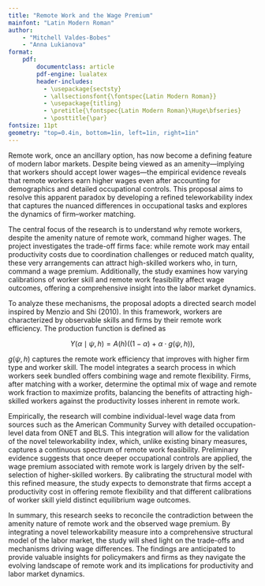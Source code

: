 ```yaml
---
title: "Remote Work and the Wage Premium"
mainfont: "Latin Modern Roman"
author: 
    - "Mitchell Valdes-Bobes"
    - "Anna Lukianova"
format:
    pdf:
        documentclass: article
        pdf-engine: lualatex
        header-includes:
          - \usepackage{sectsty}
          - \allsectionsfont{\fontspec{Latin Modern Roman}}
          - \usepackage{titling}
          - \pretitle{\fontspec{Latin Modern Roman}\Huge\bfseries}
          - \posttitle{\par}
fontsize: 11pt
geometry: "top=0.4in, bottom=1in, left=1in, right=1in"
---
```


Remote work, once an ancillary option, has now become a defining feature of modern labor markets. Despite being viewed as an amenity—implying that workers should accept lower wages—the empirical evidence reveals that remote workers earn higher wages even after accounting for demographics and detailed occupational controls. This proposal aims to resolve this apparent paradox by developing a refined teleworkability index that captures the nuanced differences in occupational tasks and explores the dynamics of firm–worker matching.

The central focus of the research is to understand why remote workers, despite the amenity nature of remote work, command higher wages. The project investigates the trade-off firms face: while remote work may entail productivity costs due to coordination challenges or reduced match quality, these very arrangements can attract high-skilled workers who, in turn, command a wage premium. Additionally, the study examines how varying calibrations of worker skill and remote work feasibility affect wage outcomes, offering a comprehensive insight into the labor market dynamics.

To analyze these mechanisms, the proposal adopts a directed search model inspired by Menzio and Shi (2010). In this framework, workers are characterized by observable skills and firms by their remote work efficiency. The production function is defined as

$$
Y(\alpha \mid \psi, h) = A(h) \left((1 - \alpha) + \alpha \cdot g(\psi, h)\right),
$$

$g(\psi, h)$ captures the remote work efficiency that improves with higher firm type and worker skill. The model integrates a search process in which workers seek bundled offers combining wage and remote flexibility. Firms, after matching with a worker, determine the optimal mix of wage and remote work fraction to maximize profits, balancing the benefits of attracting high-skilled workers against the productivity losses inherent in remote work.

Empirically, the research will combine individual-level wage data from sources such as the American Community Survey with detailed occupation-level data from ONET and BLS. This integration will allow for the validation of the novel teleworkability index, which, unlike existing binary measures, captures a continuous spectrum of remote work feasibility. Preliminary evidence suggests that once deeper occupational controls are applied, the wage premium associated with remote work is largely driven by the self-selection of higher-skilled workers. By calibrating the structural model with this refined measure, the study expects to demonstrate that firms accept a productivity cost in offering remote flexibility and that different calibrations of worker skill yield distinct equilibrium wage outcomes.

In summary, this research seeks to reconcile the contradiction between the amenity nature of remote work and the observed wage premium. By integrating a novel teleworkability measure into a comprehensive structural model of the labor market, the study will shed light on the trade-offs and mechanisms driving wage differences. The findings are anticipated to provide valuable insights for policymakers and firms as they navigate the evolving landscape of remote work and its implications for productivity and labor market dynamics.